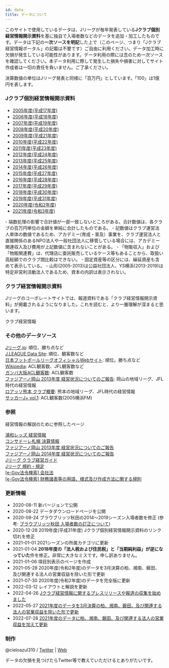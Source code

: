 ```yaml
---
id: data
title: データについて
---
```


このサイトで使用しているデータは、Jリーグが毎年発表している**Jクラブ個別経営情報開示資料**を基に独自で入場者数などのデータを追加・加工したものです。データは下記の**一次ソースを明記**した上で（このページ、つまり「Jクラブ経営情報ポータル」の記載は不要です）ご自由に利用ください。データ加工時に欠損が発生している可能性があります。データ利用の際には念のため一次ソースを確認してください。本データ利用に際して発生した損失や損害に対してサイト作成者は一切の責任を負いません。ご了承ください。

決算数値の単位はJリーグ発表と同様に「百万円」としています。「100」は1億円を表します。

### Jクラブ個別経営情報開示資料

- [2005年度(平成17年度)](https://www.jleague.jp/docs/aboutj/club2006_02.pdf "2005年度(平成17年度) Jクラブ個別経営情報開示資料")
- [2006年度(平成18年度)](https://www.jleague.jp/docs/aboutj/club2007_02.pdf "2006年度(平成18年度) Jクラブ個別経営情報開示資料")
- [2007年度(平成19年度)](https://www.jleague.jp/docs/aboutj/club2008_02.pdf "2007年度(平成19年度) Jクラブ個別経営情報開示資料")
- [2008年度(平成20年度)](https://www.jleague.jp/docs/aboutj/club2009_02.pdf "2008年度(平成20年度) Jクラブ個別経営情報開示資料")
- [2009年度(平成21年度)](https://www.jleague.jp/docs/aboutj/club2010_02.pdf "2009年度(平成21年度) Jクラブ個別経営情報開示資料")
- [2010年度(平成22年度)](https://www.jleague.jp/docs/aboutj/club2011_02.pdf "2010年度(平成22年度) Jクラブ個別経営情報開示資料")
- [2011年度(平成23年度)](https://www.jleague.jp/docs/aboutj/club-h23kaiji.pdf "2011年度(平成23年度) Jクラブ個別経営情報開示資料")
- [2012年度(平成24年度)](https://www.jleague.jp/docs/aboutj/club-h24kaiji.pdf "2012年度(平成24年度) Jクラブ個別経営情報開示資料")
- [2013年度(平成25年度)](https://www.jleague.jp/docs/aboutj/club-h25kaiji.pdf "2013年度(平成25年度) Jクラブ個別経営情報開示資料")
- [2014年度(平成26年度)](https://www.jleague.jp/docs/aboutj/club-h26kaiji.pdf "2014年度(平成26年度) Jクラブ個別経営情報開示資料")
- [2015年度(平成27年度)](https://www.jleague.jp/docs/aboutj/club-h27kaiji.pdf "2015年度(平成27年度) Jクラブ個別経営情報開示資料")
- [2016年度(平成28年度)](https://www.jleague.jp/docs/aboutj/club-h28kaiji.pdf "2016年度(平成28年度) Jクラブ個別経営情報開示資料")
- [2017年度(平成29年度)](https://www.jleague.jp/docs/aboutj/club-h29kaiji.pdf "2017年度(平成29年度) Jクラブ個別経営情報開示資料")
- [2018年度(平成30年度)](https://www.jleague.jp/docs/aboutj/club-h30kaiji_3.pdf "2018年度(平成30年度) Jクラブ個別経営情報開示資料")
- [2019年度(平成31年度)](https://www.jleague.jp/docs/aboutj/club-h31kaiji-1.pdf "2019年度(平成31年度) Jクラブ個別経営情報開示資料")
- [2020年度(令和2年度)](https://aboutj.jleague.jp/corporate/wp-content/themes/j_corp/assets/pdf/club-r2kaiji_1_20210729.pdf "2020年度(令和2年度) Jクラブ個別経営情報開示資料")
- [2021年度(令和3年度)](https://aboutj.jleague.jp/corporate/wp-content/themes/j_corp/assets/pdf/club-r3kaiji_1_20220728.pdf "2021年度(令和3年度) Jクラブ個別経営情報開示資料")

<Alert title="データの留意点" severity="warning">
  - 端数処理の影響で合計値が一部一致しないところがある。合計数値は、各クラブの百万円単位の金額を単純に合計したものである。
  - 記数値はクラブ運営法人単体の数値であるため、アカデミー(育成・普及）事業を、クラブ運営法人と直接関係のあるNPO法人や一般社団法人に移管している場合には、アカデミー関連収入及び費用が上記数値に含まれないことがある。
  - 「物販収入」および「物販関連費」は、代理店に委託販売しているケース等もあることから、取扱い高総額でのクラブ間比較はできない。
  - 固定資産等の区分には、繰延資産も含めて表示している。
  - 山形(2005-2013)は公益社団法人、YS横浜(2013-2019)は特定非営利活動法人であるため、資本の内訳は表示されない。
</Alert>

### クラブ経営情報開示資料

Jリーグのコーポレートサイトでは、報道資料である「クラブ経営情報開示資料」が掲載されるようになりました。これを読むと、より一層理解が深まると思います。

<PanelLink href="https://aboutj.jleague.jp/corporate/management/club/">クラブ経営情報</PanelLink>

### その他のデータソース

[Jリーグ.jp](https://www.jleague.jp/): 順位、勝ち点など  
[J.LEAGUE Data Site](https://data.j-league.or.jp/SFTP01/): 順位、観客数など  
[日本フットボールリーグオフィシャルWebサイト](http://www.jfl.or.jp/): 順位。勝ち点など  
[Wikipedia](https://ja.wikipedia.org/wiki/): ACL観客数、JFL観客数など  
[ガンバ大阪ACL観客数](http://datadata.zashiki.com/gamba/att/douinacl.htm): ACL観客数  
[ファジアーノ岡山 2013年度 経営状況についてのご報告](https://www.fagiano-okayama.com/news/p1398334491.html): 岡山の地域リーグ、JFL時代の経営情報  
[ロアッソ熊本 クラブ概要](https://roasso-k.com/top_team/club_outline): 熊本の地域リーグ、JFL時代の経営情報  
[サッカーJ+ vol.1](https://ja.wikipedia.org/wiki/%E3%82%B5%E3%83%83%E3%82%AB%E3%83%BCJ%2B): ACL観客数(2005横浜FM)

### 参照

経営情報の解説のために参照したページ

[浦和レッズ 経営情報](https://www.urawa-reds.co.jp/club/managdata.php)  
[コンサドーレ札幌 決算情報](https://www.consadole-sapporo.jp/club/settlement/)  
[ファジアーノ岡山 2013年度 経営状況についてのご報告](https://www.fagiano-okayama.com/news/p1398334491.html)  
[ファジアーノ岡山 2014年度 経営状況についてのご報告](https://www.fagiano-okayama.com/news/p1429706533.html)  
[Jリーグ クラブ経営ガイド](https://aboutj.jleague.jp/corporate/management/guide/)  
[Jリーグ 規約・規定](https://aboutj.jleague.jp/corporate/regulation/)  
[[e-Gov法令検索] 会社法](https://elaws.e-gov.go.jp/document?lawid=417AC0000000086)  
[[e-Gov法令検索] 財務諸表等の用語、様式及び作成方法に関する規則](https://elaws.e-gov.go.jp/document?lawid=338M50000040059_20210924_503M60000002061)  

### 更新情報

- 2020-08-11 新バージョンで公開
- 2020-08-22 データダウンロードページを公開
- 2020-09-24 ブラウブリッツ秋田の2014〜2019シーズン入場者数を修正 (参考: [ブラウブリッツ秋田 入場者数の訂正について](https://www.jleague.jp/release/post-64557/))
- 2020-12-28 2019年度(平成31年度) Jクラブ個別経営情報開示資料のリンク切れを修正
- 2021-01-01 2021シーズンの所属カテゴリに更新
- 2021-01-04 **2018年度の「法人税および住民税」と「当期純利益」が逆になっていた**件を修正。非常に大きなミスです。申し訳ありません。
- 2021-01-06 項目別表示のページを作成
- 2021-05-28 2020年度(令和2年度)のデータを3月決算の柏、湘南、磐田、及び関連する法人の営業収益を除いた形で更新
- 2021-07-30 2020年度(令和2年度)のデータを完全版に更新
- 2022-03-12 レイアウトと解説を更新
- 2022-04-26 [Jクラブ経営情報に関するプレスリリースや報道の収集を始めました](/posts/2022/05/about-article/)
- 2022-05-27 [2021年度のデータを3月決算の柏、湘南、磐田、及び関連する法人の営業収益を除いた形で更新](/posts/2022/05/club-r2kaiji/)
- 2022-07-28 [2021年度のデータに柏、湘南、磐田、及び関連する法人の営業収益を加えて更新](/posts/2022/05/club-r2kaiji/)

### 制作

@cieloazul310 / [Twitter](https://twitter.com/cieloazul310 "@cieloazul310") | [Web](https://cieloazul310.github.io/ "水戸地図")

データの欠損を見つけたらTwitter等で教えていただけるとありがたいです。

